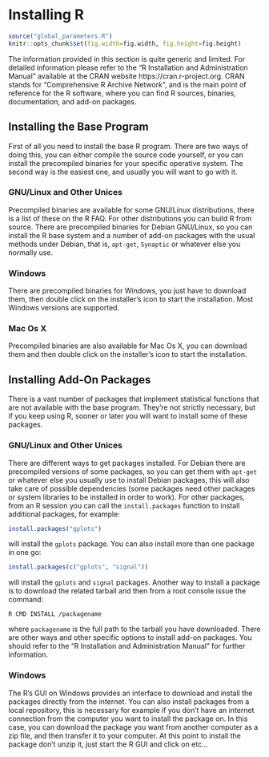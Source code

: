 # Installing R {#intro}

```r
source("global_parameters.R")
knitr::opts_chunk$set(fig.width=fig.width, fig.height=fig.height)
```

The information provided in this section is quite generic and limited. For detailed information please refer to the "R Installation and Administration Manual" available at the CRAN website https://cran.r-project.org. CRAN stands for "Comprehensive R Archive Network", and is the main point of reference for the R software, where you can find R sources, binaries, documentation, and add-on packages.

## Installing the Base Program

First of all you need to install the base R program. There are two ways of doing this, you can either compile the source code yourself, or you can install the precompiled binaries for your specific operative system. The second way is the easiest one, and usually you will want to go with it.

### GNU/Linux and Other Unices

Precompiled binaries are available for some GNU/Linux distributions, there is a list of these on the R FAQ. For other distributions you can build R from source.
There are precompiled binaries for Debian GNU/Linux, so you can install the R base system and a number of add-on packages with the usual methods under Debian, that is, `apt-get`, `Synaptic` or whatever else you normally use.

### Windows

There are precompiled binaries for Windows, you just have to download them, then double click on the installer's icon to start the installation. Most Windows versions are supported.

### Mac Os X

Precompiled binaries are also available for Mac Os X, you can download them and then double click on the installer's icon to start the installation.


## Installing Add-On Packages

There is a vast number of packages that implement statistical functions that are not available with the base program. They're not strictly necessary, but if you keep using R, sooner or later you will want to install some of these packages.

### GNU/Linux and Other Unices

There are different ways to get packages installed. For Debian there are precompiled versions of some packages, so you can get them with `apt-get` or whatever else you usually use to install Debian packages, this will also take care of possible dependencies (some packages need other packages or system libraries to be installed in order to work). For other packages, from an R session you can call the `install.packages` function to install additional packages, for example:
```r
install.packages("gplots")
```
will install the `gplots` package. You can also install more than one package in one go:
```r
install.packages(c("gplots", "signal"))
```
will install the `gplots` and `signal` packages. Another way to install a package is to download the related tarball and then from a root console issue the command:

	R CMD INSTALL /packagename

where `packagename` is the full path to the tarball you have downloaded. There are other ways and other specific options to install add-on packages. You should refer to the "R Installation and Administration Manual" for further information. 

### Windows

The R's GUI on Windows provides an interface to download and install the packages directly from the internet. You can also install packages from a local repository, this is necessary for example if you don't have an internet connection from the computer you want to install the package on. In this case, you can download the package you want from another computer as a zip file, and then transfer it to your computer. At this point to install the package don't unzip it, just start the R GUI and click on etc...


